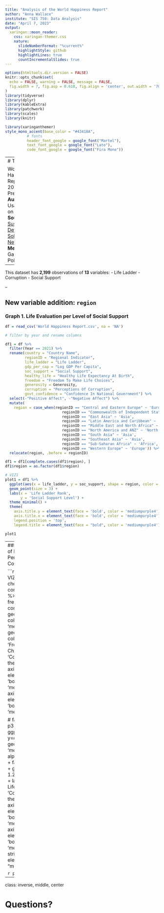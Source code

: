 ---
title: "Analysis of the World Happiness Report"
author: "Anna Wallace"
institute: "SIS 750: Data Analysis"
date: "April 7, 2023"
output:
  xaringan::moon_reader:
    css: xaringan-themer.css
    nature:
      slideNumberFormat: "%current%"
      highlightStyle: github
      highlightLines: true
      countIncrementalSlides: true
---

```{r setup, include=FALSE}
options(htmltools.dir.version = FALSE)
knitr::opts_chunk$set(
  echo = FALSE, warning = FALSE, message = FALSE,
  fig.width = 7, fig.asp = 0.618, fig.align = 'center', out.width = '70%'
)
library(tidyverse)
library(dplyr)
library(kableExtra)
library(patchwork)
library(scales)
library(knitr)
```

```{r xaringan-themer, include=FALSE, warning=FALSE}
library(xaringanthemer)
style_mono_accent(base_color = "#43418A",
          # fonts
          header_font_google = google_font("Martel"),
          text_font_google = google_font("Lato"),
          code_font_google = google_font("Fira Mono"))
```

---
# The Dataset

World Happiness Report, 2005-Present
- **Author:** Usama Battar on Kaggle
- **Source:** [Sustainable Development Solutions Network](https://www.kaggle.com/datasets/usamabuttar/world-happiness-report-2005-present)
- **Methodology:** Gallup World Poll data

--

This dataset has **2,199** observations of **13** variables:
- Life Ladder
- Corruption
- Social Support

--

New variable addition: `region`
---

### Graph 1. Life Evaluation per Level of Social Support 
```{r, include=FALSE} 
df = read_csv('World Happiness Report.csv', na = 'NA')

# filter by year and rename columns 

df1 = df %>%
  filter(Year == 2021) %>%
  rename(country = "Country Name",
         regionID = "Regional Indicator",
         life_ladder = "Life Ladder",
         gdp_per_cap = "Log GDP Per Capita",
         soc_support = "Social Support",
         healthy_life = "Healthy Life Expectancy At Birth",
         freedom = "Freedom To Make Life Choices",
         generosity = Generosity,
         corruption = "Perceptions Of Corruption",
         govt_confidence = "Confidence In National Government") %>%
  select(-"Positive Affect", -"Negative Affect") %>%
  mutate(
    region = case_when(regionID == "Central and Eastern Europe" ~ 'Europe',
                          regionID == "Commonwealth of Independent States" ~ 'Asia',
                          regionID == "East Asia" ~ 'Asia',
                          regionID == "Latin America and Caribbean" ~ 'North America',
                          regionID == "Middle East and North Africa" ~ 'MENA',
                          regionID == "North America and ANZ" ~ 'North America',
                          regionID == "South Asia" ~ 'Asia',
                          regionID == "Southeast Asia" ~ 'Asia',
                          regionID == "Sub-Saharan Africa" ~ 'Africa',
                          regionID == "Western Europe" ~ 'Europe')) %>%
  relocate(region, .before = regionID)

df1 = df1[complete.cases(df1$region), ]
df1$region = as.factor(df1$region)

# VIZ1
plot1 = df1 %>%
  ggplot(aes(x = life_ladder, y = soc_support, shape = region, color = region))+
  geom_point(size = 3) +
  labs(x = 'Life Ladder Rank',
       y = 'Social Support Level') +
  theme_minimal() +
  theme(
    axis.title.y = element_text(face = 'bold', color = 'mediumpurple4'),
    axis.title.x = element_text(face = 'bold', color = 'mediumpurple4'),
    legend.position = 'top',
    legend.title = element_text(face = "bold", color = 'mediumpurple4'))
```

```{r plot1, out.height = '400px', out.width = '600px'}
plot1
```
---
### Graph 2. Freedom of Life Choices per Perceived Government Corruption 


```{r, include=FALSE}
# create second VIZ - freedom to make choices by govt corruption
p2 = df1 %>%
  ggplot(aes(x = freedom, y = corruption)) +
  geom_point(size = 2, color = 'mediumpurple4') +
  geom_smooth(se=F, color='red')+
  labs(x = 'Freedom in Life Choices',
       y = 'Corruption') +
  theme_light()+
  theme(
    axis.title.y = element_text(face = 'bold', color = 'mediumpurple4'),
    axis.title.x = element_text(face = 'bold', color = 'mediumpurple4'))
  
# facet wrap by region
p3 = df1 %>%
  ggplot(aes(x=freedom, y=corruption)) +
  geom_point(color = 'mediumpurple4', alpha = (1/2), size = 3) +
  facet_wrap(~ region) +
  geom_smooth(lwd = 1.2, se=F, color='red') +
  labs(x = 'Freedom in Life Choices',
       y = 'Corruption') +
  theme_light()+
  theme(
    axis.title.y = element_text(face = 'bold', color = 'mediumpurple4'),
    axis.title.x = element_text(face = 'bold', color = 'mediumpurple4'),
    strip.background = element_rect(fill = "mediumpurple4"))
```

```{r plot2, echo=FALSE, message=FALSE, warning=FALSE, out.height = '450px', out.width = '600px' }
p2 / p3
```

---
class: inverse, middle, center

# Questions?